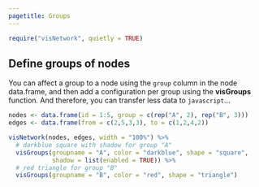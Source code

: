 ```yaml
---
pagetitle: Groups
---
```


```r
require("visNetwork", quietly = TRUE)
```

## Define groups of nodes

You can affect a group to a node using the ```group``` column in the node data.frame, and then add a configuration per group using the **visGroups** function. And therefore, you can transfer less data to ``javascript``...

```r
nodes <- data.frame(id = 1:5, group = c(rep("A", 2), rep("B", 3)))
edges <- data.frame(from = c(2,5,3,3), to = c(1,2,4,2))

visNetwork(nodes, edges, width = "100%") %>% 
  # darkblue square with shadow for group "A"
  visGroups(groupname = "A", color = "darkblue", shape = "square", 
            shadow = list(enabled = TRUE)) %>% 
  # red triangle for group "B"
  visGroups(groupname = "B", color = "red", shape = "triangle")             
```

